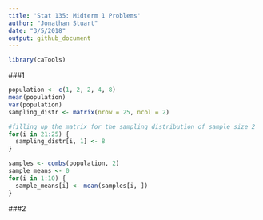 ```yaml
---
title: 'Stat 135: Midterm 1 Problems'
author: "Jonathan Stuart"
date: "3/5/2018"
output: github_document
---
```

```r
library(caTools)
```

##\#1
```r
population <- c(1, 2, 2, 4, 8)
mean(population)
var(population)
sampling_distr <- matrix(nrow = 25, ncol = 2)

#filling up the matrix for the sampling distribution of sample size 2
for(i in 21:25) {
  sampling_distr[i, 1] <- 8
}
```

```r
samples <- combs(population, 2)
sample_means <- 0
for(i in 1:10) {
  sample_means[i] <- mean(samples[i, ])
}
```

##\#2
```r

```

